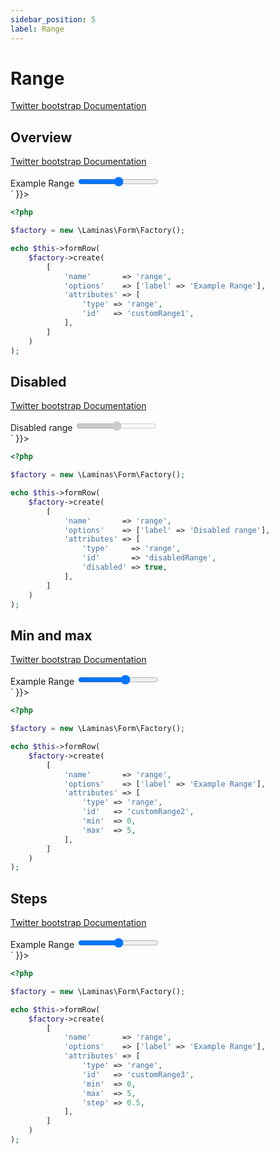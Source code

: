 ```yaml
---
sidebar_position: 5
label: Range
---
```



# Range

[Twitter bootstrap Documentation](https://getbootstrap.com/docs/5.1/forms/range)

## Overview

[Twitter bootstrap Documentation](https://getbootstrap.com/docs/5.1/forms/range/#overview)

<Tabs>
<TabItem value="result" label="Result" default>
  <HtmlCode bootstrapVersion="5.1">
      <div dangerouslySetInnerHTML={{ __html: `<div class="mb-3">
    <label class="form-label" for="customRange1">Example Range</label>
    <input class="form-range" id="customRange1" name="range" type="range" value=""></input>
</div>` }}></div>
  </HtmlCode>
</TabItem>
<TabItem value="source" label="Source">

```php
<?php

$factory = new \Laminas\Form\Factory();

echo $this->formRow(
    $factory->create(
        [
            'name'       => 'range',
            'options'    => ['label' => 'Example Range'],
            'attributes' => [
                'type' => 'range',
                'id'   => 'customRange1',
            ],
        ]
    )
);

```

</TabItem>
</Tabs>

## Disabled

[Twitter bootstrap Documentation](https://getbootstrap.com/docs/5.1/forms/range/#disabled)

<Tabs>
<TabItem value="result" label="Result" default>
  <HtmlCode bootstrapVersion="5.1">
      <div dangerouslySetInnerHTML={{ __html: `<div class="mb-3">
    <label class="form-label" for="disabledRange">Disabled range</label>
    <input class="form-range" disabled="disabled" id="disabledRange" name="range" type="range" value=""></input>
</div>` }}></div>
  </HtmlCode>
</TabItem>
<TabItem value="source" label="Source">

```php
<?php

$factory = new \Laminas\Form\Factory();

echo $this->formRow(
    $factory->create(
        [
            'name'       => 'range',
            'options'    => ['label' => 'Disabled range'],
            'attributes' => [
                'type'     => 'range',
                'id'       => 'disabledRange',
                'disabled' => true,
            ],
        ]
    )
);

```

</TabItem>
</Tabs>

## Min and max

[Twitter bootstrap Documentation](https://getbootstrap.com/docs/5.1/forms/range/#min-and-max)

<Tabs>
<TabItem value="result" label="Result" default>
  <HtmlCode bootstrapVersion="5.1">
      <div dangerouslySetInnerHTML={{ __html: `<div class="mb-3">
    <label class="form-label" for="customRange2">Example Range</label>
    <input class="form-range" id="customRange2" max="5" min="0" name="range" type="range" value=""></input>
</div>` }}></div>
  </HtmlCode>
</TabItem>
<TabItem value="source" label="Source">

```php
<?php

$factory = new \Laminas\Form\Factory();

echo $this->formRow(
    $factory->create(
        [
            'name'       => 'range',
            'options'    => ['label' => 'Example Range'],
            'attributes' => [
                'type' => 'range',
                'id'   => 'customRange2',
                'min'  => 0,
                'max'  => 5,
            ],
        ]
    )
);

```

</TabItem>
</Tabs>

## Steps

[Twitter bootstrap Documentation](https://getbootstrap.com/docs/5.1/forms/range/#steps)

<Tabs>
<TabItem value="result" label="Result" default>
  <HtmlCode bootstrapVersion="5.1">
      <div dangerouslySetInnerHTML={{ __html: `<div class="mb-3">
    <label class="form-label" for="customRange3">Example Range</label>
    <input class="form-range" id="customRange3" max="5" min="0" name="range" step="0.5" type="range" value=""></input>
</div>` }}></div>
  </HtmlCode>
</TabItem>
<TabItem value="source" label="Source">

```php
<?php

$factory = new \Laminas\Form\Factory();

echo $this->formRow(
    $factory->create(
        [
            'name'       => 'range',
            'options'    => ['label' => 'Example Range'],
            'attributes' => [
                'type' => 'range',
                'id'   => 'customRange3',
                'min'  => 0,
                'max'  => 5,
                'step' => 0.5,
            ],
        ]
    )
);

```

</TabItem>
</Tabs>

